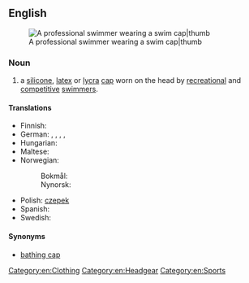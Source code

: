 ==English==
[[Image:Eamon Sullivan - 4x100 Beijing 2008.jpg|A professional swimmer wearing a swim cap|thumb]]

===Noun===
{{en-noun|sg=[[swim]] [[cap]]}}

# a [[silicone]], [[latex]] or [[Lycra|lycra]] [[cap]] worn on the head by [[recreation]]al and [[competitive]] [[swimmer]]s.

====Translations====
{{trans-top|a silicone, latex or lycra cap worn on the head}}
* Finnish: {{t+|fi|uimalakki}}
* German: {{t|de|Bademütze|f}}, {{t|de|Badehaube|f}}, {{t|de|Schwimmhaube}}, {{t|de|Schwimmkappe|f}}, {{t|de|Badekappe|f}}
* Hungarian: {{t-|hu|úszósapka}}
* Maltese: {{t-|mt|kappa|f|xs=Maltese}}
* Norwegian:
*: Bokmål: {{t|nb|badehette|m|f}}
*: Nynorsk: {{t|nn|badehette|f}}
{{trans-mid}}
* Polish: [[czepek]] {{m}}
* Spanish: {{t|es|gorro de natación|m}}
* Swedish: {{t-|sv|badmössa|c}}
{{trans-bottom}}

====Synonyms====
* [[bathing cap]]

[[Category:en:Clothing]]
[[Category:en:Headgear]]
[[Category:en:Sports]]